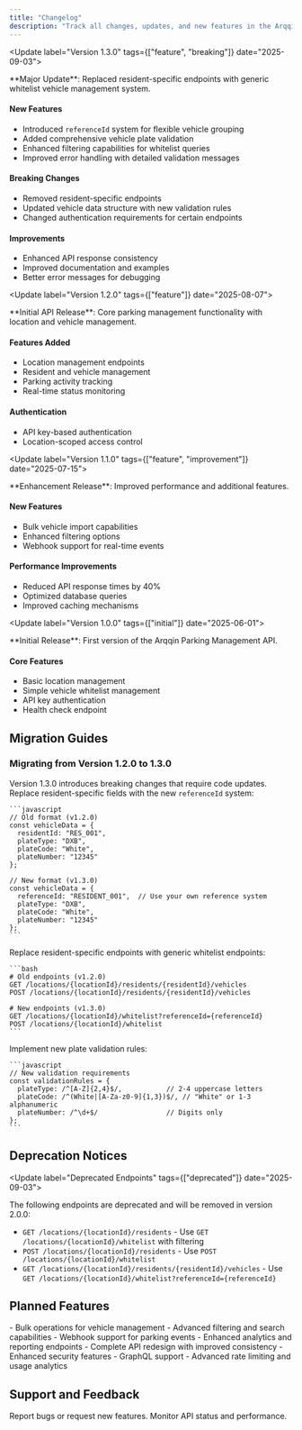 ```yaml
---
title: "Changelog"
description: "Track all changes, updates, and new features in the Arqqin Parking Management API."
---
```


<Update label="Version 1.3.0" tags={["feature", "breaking"]} date="2025-09-03">
  <p>
    **Major Update**: Replaced resident-specific endpoints with generic whitelist vehicle management system.
  </p>
  
  <h4>New Features</h4>
  <ul>
    <li>Introduced <code>referenceId</code> system for flexible vehicle grouping</li>
    <li>Added comprehensive vehicle plate validation</li>
    <li>Enhanced filtering capabilities for whitelist queries</li>
    <li>Improved error handling with detailed validation messages</li>
  </ul>
  
  <h4>Breaking Changes</h4>
  <ul>
    <li>Removed resident-specific endpoints</li>
    <li>Updated vehicle data structure with new validation rules</li>
    <li>Changed authentication requirements for certain endpoints</li>
  </ul>
  
  <h4>Improvements</h4>
  <ul>
    <li>Enhanced API response consistency</li>
    <li>Improved documentation and examples</li>
    <li>Better error messages for debugging</li>
  </ul>
</Update>

<Update label="Version 1.2.0" tags={["feature"]} date="2025-08-07">
  <p>
    **Initial API Release**: Core parking management functionality with location and vehicle management.
  </p>
  
  <h4>Features Added</h4>
  <ul>
    <li>Location management endpoints</li>
    <li>Resident and vehicle management</li>
    <li>Parking activity tracking</li>
    <li>Real-time status monitoring</li>
  </ul>
  
  <h4>Authentication</h4>
  <ul>
    <li>API key-based authentication</li>
    <li>Location-scoped access control</li>
  </ul>
</Update>

<Update label="Version 1.1.0" tags={["feature", "improvement"]} date="2025-07-15">
  <p>
    **Enhancement Release**: Improved performance and additional features.
  </p>
  
  <h4>New Features</h4>
  <ul>
    <li>Bulk vehicle import capabilities</li>
    <li>Enhanced filtering options</li>
    <li>Webhook support for real-time events</li>
  </ul>
  
  <h4>Performance Improvements</h4>
  <ul>
    <li>Reduced API response times by 40%</li>
    <li>Optimized database queries</li>
    <li>Improved caching mechanisms</li>
  </ul>
</Update>

<Update label="Version 1.0.0" tags={["initial"]} date="2025-06-01">
  <p>
    **Initial Release**: First version of the Arqqin Parking Management API.
  </p>
  
  <h4>Core Features</h4>
  <ul>
    <li>Basic location management</li>
    <li>Simple vehicle whitelist management</li>
    <li>API key authentication</li>
    <li>Health check endpoint</li>
  </ul>
</Update>

## Migration Guides

### Migrating from Version 1.2.0 to 1.3.0

<Warning>
Version 1.3.0 introduces breaking changes that require code updates.
</Warning>

<Steps>
  <Step title="Update Vehicle Data Structure">
    Replace resident-specific fields with the new <code>referenceId</code> system:
    
    ```javascript
    // Old format (v1.2.0)
    const vehicleData = {
      residentId: "RES_001",
      plateType: "DXB",
      plateCode: "White",
      plateNumber: "12345"
    };
    
    // New format (v1.3.0)
    const vehicleData = {
      referenceId: "RESIDENT_001",  // Use your own reference system
      plateType: "DXB",
      plateCode: "White",
      plateNumber: "12345"
    };
    ```
  </Step>
  
  <Step title="Update Endpoint URLs">
    Replace resident-specific endpoints with generic whitelist endpoints:
    
    ```bash
    # Old endpoints (v1.2.0)
    GET /locations/{locationId}/residents/{residentId}/vehicles
    POST /locations/{locationId}/residents/{residentId}/vehicles
    
    # New endpoints (v1.3.0)
    GET /locations/{locationId}/whitelist?referenceId={referenceId}
    POST /locations/{locationId}/whitelist
    ```
  </Step>
  
  <Step title="Update Validation Logic">
    Implement new plate validation rules:
    
    ```javascript
    // New validation requirements
    const validationRules = {
      plateType: /^[A-Z]{2,4}$/,           // 2-4 uppercase letters
      plateCode: /^(White|[A-Za-z0-9]{1,3})$/, // "White" or 1-3 alphanumeric
      plateNumber: /^\d+$/                 // Digits only
    };
    ```
  </Step>
</Steps>

## Deprecation Notices

<Update label="Deprecated Endpoints" tags={["deprecated"]} date="2025-09-03">
  <p>
    The following endpoints are deprecated and will be removed in version 2.0.0:
  </p>
  
  <ul>
    <li><code>GET /locations/{locationId}/residents</code> - Use <code>GET /locations/{locationId}/whitelist</code> with filtering</li>
    <li><code>POST /locations/{locationId}/residents</code> - Use <code>POST /locations/{locationId}/whitelist</code></li>
    <li><code>GET /locations/{locationId}/residents/{residentId}/vehicles</code> - Use <code>GET /locations/{locationId}/whitelist?referenceId={referenceId}</code></li>
  </ul>
</Update>

## Planned Features

<Accordion title="Version 1.4.0 (Q4 2025)">
- Bulk operations for vehicle management
- Advanced filtering and search capabilities
- Webhook support for parking events
- Enhanced analytics and reporting endpoints
</Accordion>

<Accordion title="Version 2.0.0 (Q1 2026)">
- Complete API redesign with improved consistency
- Enhanced security features
- GraphQL support
- Advanced rate limiting and usage analytics
</Accordion>

## Support and Feedback

<CardGroup cols={2}>
  <Card title="Report Issues" icon="bug" href="mailto:hello@arqqin.com">
    Report bugs or request new features.
  </Card>
  <Card title="API Status" icon="chart-line" href="https://status.arqq.in">
    Monitor API status and performance.
  </Card>
</CardGroup>
